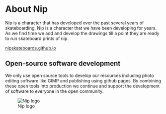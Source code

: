 # About Nip

Nip is a character that has developed over the past several years of skateboarding. Nip is a character that we have been developing for years. As we find time we add and develop the drawings till a point they are ready to run skateboard prints of nip.

[nipskateboards.github.io](https://nipskateboards.github.io)

## Open-source software development

We only use open source tools to develop our resources including photo editing software like GIMP and publishing using github pages. By combining these open tools into production we continue and support the development of software to everyone in the open community.

<!--On this site we have included the template needed to generate a similar website using open-source tools. Contact us if you would like some help to set this up for your small business or company.-->

![Nip logo](/logo.png)   